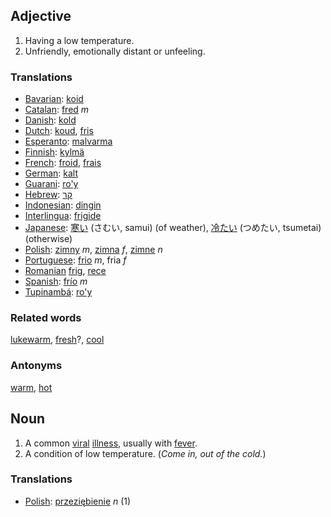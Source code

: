 ==Adjective==
#Having a low temperature.
#Unfriendly, emotionally distant or unfeeling.

===Translations===
*[[Bavarian]]: [[koid]]
*[[Catalan]]: [[fred]] ''m''
*[[Danish]]: [[kold]]
*[[Dutch]]: [[koud]], [[fris]]
*[[Esperanto]]: [[malvarma]]
*[[Finnish]]: [[kylmä]]
*[[French]]: [[froid]], [[frais]]
*[[German]]: [[kalt]]
*[[Guarani]]: [[ro'y]]
*[[Hebrew]]: [[קר]]
*[[Indonesian]]: [[dingin]]
*[[Interlingua]]: [[frigide]]
*[[Japanese]]: [[寒い]] (さむい, samui) (of weather), [[冷たい]] (つめたい, tsumetai) (otherwise)
*[[Polish]]: [[zimny]] ''m'', [[zimna]] ''f'', [[zimne]] ''n''
*[[Portuguese]]: [[frio]] ''m'', fria ''f''
*[[Romanian]] [[frig]], [[rece]]
*[[Spanish]]: [[frío]] ''m''
*[[Tupinambá]]: [[ro'y]]

===Related words===
[[lukewarm]], [[fresh]]?, [[cool]]

===Antonyms===
[[warm]], [[hot]]


==Noun==
#A common [[viral]] [[illness]], usually with [[fever]].
#A condition of low temperature. (''Come in, out of the cold.'')

===Translations===

*[[Polish]]: [[przeziębienie]] ''n'' (1)
